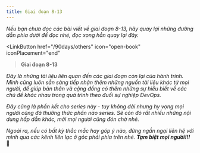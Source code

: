 ```yaml
---
title: Giai đoạn 8-13
---
```



_Nếu bạn chưa đọc các bài viết về giai đoạn 8-13, hãy quay lại những đường dẫn phía dưới để đọc nhé, 
đọc xong hẳn quay lại đây._

<LinkButton 
    href="/90days/others"
    icon="open-book"
    iconPlacement="end"
><b>Giai đoạn 8-13</b></LinkButton>

_Đây là những tài liệu liên quan đến các giai đoạn còn lại của hành trình. Mình cũng luôn sẵn sàng tiếp nhận thêm những 
nguồn tài liệu khác từ mọi người, để giúp bản thân và cộng đồng có thêm những sự hiểu biết về các chủ đề khác nhau
trong quá trình theo đuổi sự nghiệp DevOps._

<Tabs>
    <TabItem label="S8">
        <Kubernetes/>
    </TabItem>
    <TabItem label="S9">
        <IaC/>
    </TabItem>
    <TabItem label="S10">
        <Config/>
    </TabItem>
    <TabItem label="S11">
        <CiCd/>
    </TabItem>
    <TabItem label="S12">
        <Monitoring/>
    </TabItem>
    <TabItem label="S13">
        <Data/>
  </TabItem>
</Tabs> 

_Đây cũng là phần kết cho series này - tuy không dài nhưng hy vọng mọi người cũng đã thưởng thức phần
nào series. Sẽ còn đó rất nhiều những nội dung hấp dẫn khác, mời mọi người cũng đón chờ nhé._

_Ngoài ra, nếu có bất kỳ thắc mắc hay góp ý nào, đừng ngần ngại liên hệ với mình qua các kênh liên lạc ở
góc phải phía trên nhé. **Tạm biệt mọi người!!!**_ 🚀